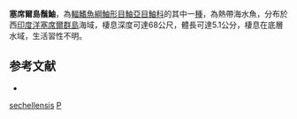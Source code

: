 {{Speciesbox
| taxon = Pogonoscorpius sechellensis
| binomial_authority = {{le|查爾斯·塔特·里根|Charles Tate Regan|Regan}}, 1908
| status = NE
| status_system = IUCN3.1
| synonyms = *''Pogonoscorpius seychellensis'', Regan, 1908
}}
'''塞席爾島鬚鮋'''，為[[輻鰭魚綱|輻鰭魚綱]][[鮋形目|鮋形目]][[鮋亞目|鮋亞目]][[鮋科|鮋科]]的其中一[[種|種]]，為熱帶海水魚，分布於西[[印度洋|印度洋]][[塞席爾群島|塞席爾群島]]海域，棲息深度可達68公尺，體長可達5.1公分，棲息在底層水域，生活習性不明。

== 参考文献 ==
*{{FishBase_species|genus=Pogonoscorpius|species=sechellensis|year=2014|month=6}}

{{Taxonbar}}
[[Category:鬚鮋屬|sechellensis]]
[[Category:1908年描述的魚類|P]]

{{鮋形目小作品}}